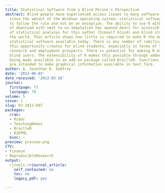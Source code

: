 ```yaml
---
title: Statistical Software from a Blind Person's Perspective
abstract: Blind people have experienced access issues to many software applications
  since the advent of the Windows operating system; statistical software has proven
  to follow the rule and not be an exception. The ability to use R within minutes
  of download with next to no adaptation has opened doors for accessible production
  of statistical analyses for this author (himself blind) and blind students around
  the world. This article shows how little is required to make R the most accessible
  statistical software available today. There is any number of ramifications that
  this opportunity creates for blind students, especially in terms of their future
  research and employment prospects. There is potential for making R even better for
  blind users. The extensibility of R makes this possible through added functionality
  being made available in an add-on package called BrailleR. Functions in this package
  are intended to make graphical information available in text form.
author: A. Jonathan R. Godfrey
date: '2013-06-03'
date_received: '2012-03-26'
journal:
  firstpage: 73
  lastpage: 79
volume: 5
issue: 1
slug: RJ-2013-007
packages:
  cran:
  - Rcmdr
  - TeachingDemos
  - BrailleR
  - R2HTML
  bioc: ~
preview: preview.png
CTV:
- Finance
- ReproducibleResearch
output:
  rjtools::rjournal_article:
    self_contained: no
    toc: no
    legacy_pdf: yes

---
```

